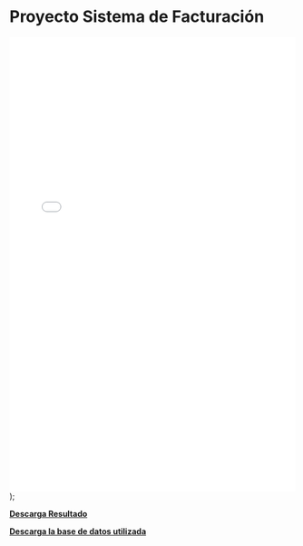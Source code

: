 # Proyecto Sistema de Facturación


<embed src={useBaseUrl(path)} width="100%" height="800px" type="application/pdf" />
);



[**Descarga Resultado** ](../assets/db/proyecto_sistema_fact/proyecto_sistema_fact.pdf)

[**Descarga la base de datos utilizada** ](../assets/db/proyecto_sistema_fact/respaldoDB.zip)


<PreviewPDF path="assets/files/proyecto_sistema_fact-f38909737a80decac2fa37598a13fb07.pdf"/>

